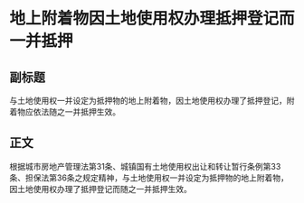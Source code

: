 # 地上附着物因土地使用权办理抵押登记而一并抵押
## 副标题
与土地使用权一并设定为抵押物的地上附着物，因土地使用权办理了抵押登记，附着物应依法随之一并抵押生效。
## 正文
根据城市房地产管理法第31条、城镇国有土地使用权出让和转让暂行条例第33条、担保法第36条之规定精神，与土地使用权一并设定为抵押物的地上附着物，因土地使用权办理了抵押登记而随之一并抵押生效。